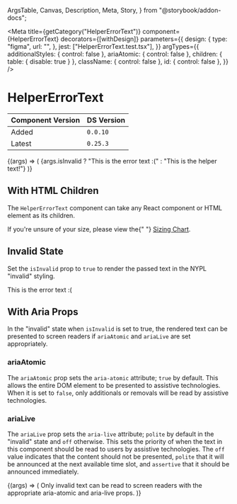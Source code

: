   ArgsTable,
  Canvas,
  Description,
  Meta,
  Story,
} from "@storybook/addon-docs";


<Meta
  title={getCategory("HelperErrorText")}
  component={HelperErrorText}
  decorators={[withDesign]}
  parameters={{
    design: {
      type: "figma",
      url: "",
    },
    jest: ["HelperErrorText.test.tsx"],
  }}
  argTypes={{
    additionalStyles: { control: false },
    ariaAtomic: { control: false },
    children: { table: { disable: true } },
    className: { control: false },
    id: { control: false },
  }}
/>

# HelperErrorText

| Component Version | DS Version |
| ----------------- | ---------- |
| Added             | `0.0.10`   |
| Latest            | `0.25.3`   |

<Description of={HelperErrorText} />

<Canvas withToolbar>
  <Story
    name="HelperErrorText with Controls"
    args={{
      ariaLive: "polite",
      isInvalid: false,
    }}
    argTypes={{
      ariaAtomic: {
        table: { defaultValue: { summary: true } },
      },
      ariaLive: {
        table: { defaultValue: { summary: "polite" } },
      },
      isInvalid: {
        table: { defaultValue: { summary: false } },
      },
    }}
  >
    {(args) => (
      <HelperErrorText {...args}>
        {args.isInvalid
          ? "This is the error text :("
          : "This is the helper text!"}
      </HelperErrorText>
    )}
  </Story>
</Canvas>

<ArgsTable story="HelperErrorText with Controls" />

## With HTML Children

The `HelperErrorText` component can take any React component or HTML element as
its children.

<Canvas>
  <Story name="With HTML Children">
    <HelperErrorText>
      If you're unsure of your size, please view the{" "}
      <a href="#sizing-chart">Sizing Chart</a>.
    </HelperErrorText>
  </Story>
</Canvas>

## Invalid State

Set the `isInvalid` prop to `true` to render the passed text in the
NYPL "invalid" styling.

<Canvas>
  <Story name="Invalid State">
    <HelperErrorText isInvalid>This is the error text :(</HelperErrorText>
  </Story>
</Canvas>

## With Aria Props

In the "invalid" state when `isInvalid` is set to true, the rendered text can be
presented to screen readers if `ariaAtomic` and `ariaLive` are set appropriately.

### ariaAtomic

The `ariaAtomic` prop sets the `aria-atomic` attribute; `true` by default. This
allows the entire DOM element to be presented to assistive technologies. When it
is set to `false`, only additionals or removals will be read by assistive
technologies.

### ariaLive

The `ariaLive` prop sets the `aria-live` attribute; `polite` by default in the
"invalid" state and `off` otherwise. This sets the priority of when the text in
this component should be read to users by assistive technologies. The `off` value
indicates that the content should not be presented, `polite` that it will be
announced at the next available time slot, and `assertive` that it should be
announced immediately.

<Canvas>
  <Story
    name="With Aria Props"
    args={{
      ariaAtomic: true,
      ariaLive: "polite",
      isInvalid: true,
    }}
  >
    {(args) => (
      <HelperErrorText {...args}>
        Only invalid text can be read to screen readers with the appropriate
        aria-atomic and aria-live props.
      </HelperErrorText>
    )}
  </Story>
</Canvas>
